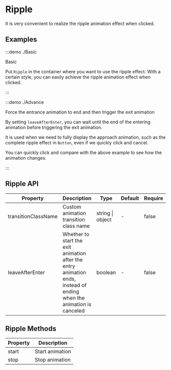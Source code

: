 # Ripple

It is very convenient to realize the ripple animation effect when clicked.

## Examples

:::demo ./Basic

Basic

Put `Ripple` in the container where you want to use the ripple effect. With a certain style, you can easily achieve the ripple animation effect when clicked.

:::

:::demo ./Advance

Force the entrance animation to end and then trigger the exit animation

By setting `leaveAfterEnter`, you can wait until the end of the entering animation before triggering the exit animation.

It is used when we need to fully display the approach animation, such as the complete ripple effect in `Button`, even if we quickly click and cancel.

You can quickly click and compare with the above example to see how the animation changes.

:::

## Ripple API

| Property | Description | Type | Default | Require |
| --- | --- | --- | --- | --- |
| transitionClassName | Custom animation transition class name | string \| object | - | false |
| leaveAfterEnter | Whether to start the exit animation after the entry animation ends, instead of ending when the animation is canceled | boolean | - | false |

## Ripple Methods

| Property | Description     |
| -------- | --------------- |
| start    | Start animation |
| stop     | Stop animation  |
